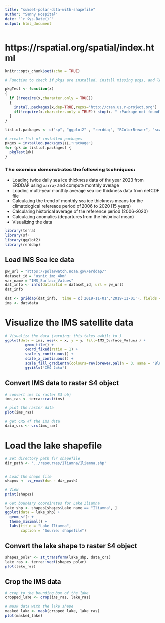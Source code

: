 ```yaml
---
title: "subset-polar-data-with-shapefile"
author: "Sunny Hospital"
date: "`r Sys.Date()`"
output: html_document
---
```


# https://rspatial.org/spatial/index.html

```r
knitr::opts_chunk$set(echo = TRUE)
```


```r
# Function to check if pkgs are installed, install missing pkgs, and load

pkgTest <- function(x)
{
  if (!require(x,character.only = TRUE))
  {
    install.packages(x,dep=TRUE,repos='http://cran.us.r-project.org')
    if(!require(x,character.only = TRUE)) stop(x, " :Package not found")
  }
}

list.of.packages <- c("sp", "ggplot2" , "rerddap", "RColorBrewer", "scales", "reshape2")

# create list of installed packages
pkges = installed.packages()[,"Package"]
for (pk in list.of.packages) {
  pkgTest(pk)
}
```


### The exercise demonstrates the following techniques:
- Loading twice daily sea ice thickness data of the year 2023 from ERDDAP using `xarray` and compute monthly average
- Loading multi-year monthly average sea ice thickness data from netCDF file
- Calculating the trend of monthly sea ice thickness means for the climatological reference period of 2006 to 2020 (15 years)
- Calculating historical average of the reference period (2006-2020)
- Calculating anomalies (departures from the historical mean)
- Visualizing the data 


```r
library(terra)
library(sf)
library(ggplot2)
library(rerddap)
```


## Load IMS Sea ice data 

```r

pw_url = "https://polarwatch.noaa.gov/erddap/"
dataset_id = "usnic_ims_4km"
var_name = "IMS_Surface_Values"
dat_info <- info(datasetid = dataset_id, url = pw_url)
dat_info
```

```r
dat <- griddap(dat_info,  time = c('2019-11-01','2019-11-01'), fields = var_name)
ims <- dat$data

```


# Visualize the IMS satellite data

```r
# Visualize the data (warning: this takes awhile to )
ggplot(data = ims, aes(x = x, y = y, fill=IMS_Surface_Values)) +
         geom_tile() + 
         coord_fixed(ratio = 1) + 
         scale_y_continuous() + 
         scale_x_continuous() +
         scale_fill_gradientn(colours=rev(brewer.pal(n = 3, name = "Blues")),na.value="tan") +
         ggtitle("IMS Data")

```

## Convert IMS data to raster S4 object

```r

# convert ims to raster S3 obj
ims_ras <- terra::rast(ims)

# plot the raster data
plot(ims_ras)

# get CRS of the ims data
data_crs <- crs(ims_ras)
```
# Load the lake shapefile

```r
# Set directory path for shapefile
dir_path <- '../resources/Iliamna/Iliamna.shp'


# Load the shape file
shapes <- st_read(dsn = dir_path)

# View
print(shapes)

# Get boundary coordinates for Lake Iliamna
lake_shp <- shapes[shapes$Lake_name == "Iliamna", ]
ggplot(data = lake_shp) +
  geom_sf() +
  theme_minimal() +
  labs(title = "Lake Iliamna", 
       caption = "Source: shapefile")

```
## Convert the lake shape to raster S4 object

```r

shapes_polar <- st_transform(lake_shp, data_crs)
lake_ras <- terra::vect(shapes_polar)
plot(lake_ras)
```


## Crop the IMS data

```r

# crop to the bounding box of the lake
cropped_lake <- crop(ims_ras, lake_ras)

# mask data with the lake shape
masked_lake <- mask(cropped_lake, lake_ras)
plot(masked_lake)

```
